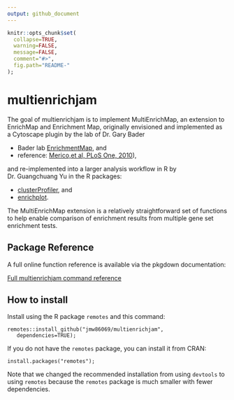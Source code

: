 ```yaml
---
output: github_document
---
```


<!-- README.md is generated from README.Rmd. Please edit that file -->

```r
knitr::opts_chunk$set(
  collapse=TRUE,
  warning=FALSE,
  message=FALSE,
  comment="#>",
  fig.path="README-"
);
```
# multienrichjam

The goal of multienrichjam is to implement MultiEnrichMap,
an extension to EnrichMap and Enrichment Map, originally
envisioned and implemented as a Cytoscape plugin by the
lab of Dr. Gary Bader

* Bader lab [EnrichmentMap](https://www.baderlab.org/Software/EnrichmentMap), and
* reference: [Merico,et al, PLoS One, 2010](https://journals.plos.org/plosone/article?id=10.1371/journal.pone.0013984)),

and re-implemented into a larger analysis workflow in R
by Dr. Guangchuang Yu in the R packages:

* [clusterProfiler](https://bioconductor.org/packages/release/bioc/html/clusterProfiler.html), and
* [enrichplot](https://bioconductor.org/packages/release/bioc/html/enrichplot.html).

The MultiEnrichMap extension is a relatively straightforward set
of functions to help enable comparison of enrichment results from multiple
gene set enrichment tests.


## Package Reference

A full online function reference is available via the pkgdown
documentation:

[Full multienrichjam command reference](https://jmw86069.github.io/multienrichjam)


## How to install

Install using the R package `remotes` and this command:

```
remotes::install_github("jmw86069/multienrichjam",
   dependencies=TRUE);
```



If you do not have the `remotes` package, you can install it from CRAN:

```
install.packages("remotes");
```

Note that we changed the recommended installation from using `devtools`
to using `remotes` because the `remotes` package is much smaller
with fewer dependencies.
